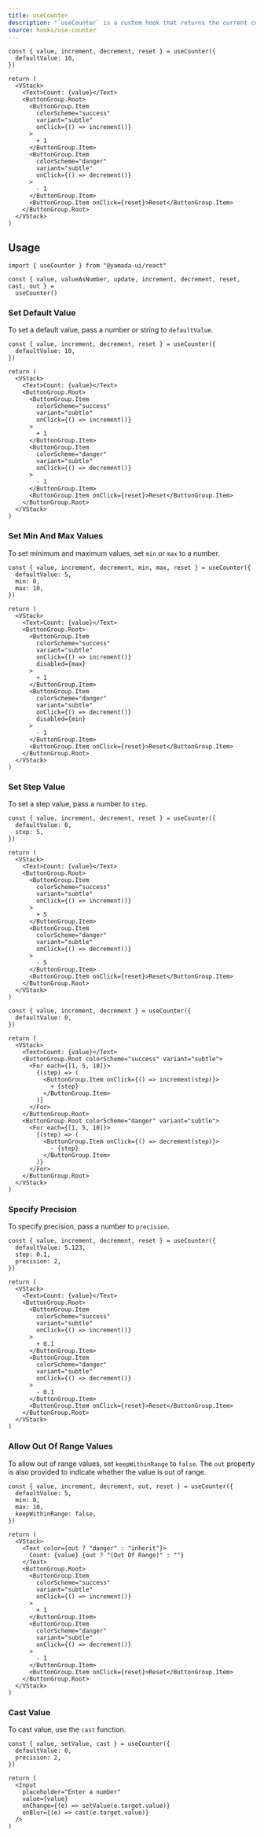 ```yaml
---
title: useCounter
description: "`useCounter` is a custom hook that returns the current counter value."
source: hooks/use-counter
---
```


```tsx preview functional client
const { value, increment, decrement, reset } = useCounter({
  defaultValue: 10,
})

return (
  <VStack>
    <Text>Count: {value}</Text>
    <ButtonGroup.Root>
      <ButtonGroup.Item
        colorScheme="success"
        variant="subtle"
        onClick={() => increment()}
      >
        + 1
      </ButtonGroup.Item>
      <ButtonGroup.Item
        colorScheme="danger"
        variant="subtle"
        onClick={() => decrement()}
      >
        - 1
      </ButtonGroup.Item>
      <ButtonGroup.Item onClick={reset}>Reset</ButtonGroup.Item>
    </ButtonGroup.Root>
  </VStack>
)
```

## Usage

```tsx
import { useCounter } from "@yamada-ui/react"
```

```tsx
const { value, valueAsNumber, update, increment, decrement, reset, cast, out } =
  useCounter()
```

### Set Default Value

To set a default value, pass a number or string to `defaultValue`.

```tsx preview functional client
const { value, increment, decrement, reset } = useCounter({
  defaultValue: 10,
})

return (
  <VStack>
    <Text>Count: {value}</Text>
    <ButtonGroup.Root>
      <ButtonGroup.Item
        colorScheme="success"
        variant="subtle"
        onClick={() => increment()}
      >
        + 1
      </ButtonGroup.Item>
      <ButtonGroup.Item
        colorScheme="danger"
        variant="subtle"
        onClick={() => decrement()}
      >
        - 1
      </ButtonGroup.Item>
      <ButtonGroup.Item onClick={reset}>Reset</ButtonGroup.Item>
    </ButtonGroup.Root>
  </VStack>
)
```

### Set Min And Max Values

To set minimum and maximum values, set `min` or `max` to a number.

```tsx preview functional client
const { value, increment, decrement, min, max, reset } = useCounter({
  defaultValue: 5,
  min: 0,
  max: 10,
})

return (
  <VStack>
    <Text>Count: {value}</Text>
    <ButtonGroup.Root>
      <ButtonGroup.Item
        colorScheme="success"
        variant="subtle"
        onClick={() => increment()}
        disabled={max}
      >
        + 1
      </ButtonGroup.Item>
      <ButtonGroup.Item
        colorScheme="danger"
        variant="subtle"
        onClick={() => decrement()}
        disabled={min}
      >
        - 1
      </ButtonGroup.Item>
      <ButtonGroup.Item onClick={reset}>Reset</ButtonGroup.Item>
    </ButtonGroup.Root>
  </VStack>
)
```

### Set Step Value

To set a step value, pass a number to `step`.

```tsx preview functional client
const { value, increment, decrement, reset } = useCounter({
  defaultValue: 0,
  step: 5,
})

return (
  <VStack>
    <Text>Count: {value}</Text>
    <ButtonGroup.Root>
      <ButtonGroup.Item
        colorScheme="success"
        variant="subtle"
        onClick={() => increment()}
      >
        + 5
      </ButtonGroup.Item>
      <ButtonGroup.Item
        colorScheme="danger"
        variant="subtle"
        onClick={() => decrement()}
      >
        - 5
      </ButtonGroup.Item>
      <ButtonGroup.Item onClick={reset}>Reset</ButtonGroup.Item>
    </ButtonGroup.Root>
  </VStack>
)
```

```tsx preview functional client
const { value, increment, decrement } = useCounter({
  defaultValue: 0,
})

return (
  <VStack>
    <Text>Count: {value}</Text>
    <ButtonGroup.Root colorScheme="success" variant="subtle">
      <For each={[1, 5, 10]}>
        {(step) => (
          <ButtonGroup.Item onClick={() => increment(step)}>
            + {step}
          </ButtonGroup.Item>
        )}
      </For>
    </ButtonGroup.Root>
    <ButtonGroup.Root colorScheme="danger" variant="subtle">
      <For each={[1, 5, 10]}>
        {(step) => (
          <ButtonGroup.Item onClick={() => decrement(step)}>
            - {step}
          </ButtonGroup.Item>
        )}
      </For>
    </ButtonGroup.Root>
  </VStack>
)
```

### Specify Precision

To specify precision, pass a number to `precision`.

```tsx preview functional client
const { value, increment, decrement, reset } = useCounter({
  defaultValue: 5.123,
  step: 0.1,
  precision: 2,
})

return (
  <VStack>
    <Text>Count: {value}</Text>
    <ButtonGroup.Root>
      <ButtonGroup.Item
        colorScheme="success"
        variant="subtle"
        onClick={() => increment()}
      >
        + 0.1
      </ButtonGroup.Item>
      <ButtonGroup.Item
        colorScheme="danger"
        variant="subtle"
        onClick={() => decrement()}
      >
        - 0.1
      </ButtonGroup.Item>
      <ButtonGroup.Item onClick={reset}>Reset</ButtonGroup.Item>
    </ButtonGroup.Root>
  </VStack>
)
```

### Allow Out Of Range Values

To allow out of range values, set `keepWithinRange` to `false`. The `out` property is also provided to indicate whether the value is out of range.

```tsx preview functional client
const { value, increment, decrement, out, reset } = useCounter({
  defaultValue: 5,
  min: 0,
  max: 10,
  keepWithinRange: false,
})

return (
  <VStack>
    <Text color={out ? "danger" : "inherit"}>
      Count: {value} {out ? "(Out Of Range)" : ""}
    </Text>
    <ButtonGroup.Root>
      <ButtonGroup.Item
        colorScheme="success"
        variant="subtle"
        onClick={() => increment()}
      >
        + 1
      </ButtonGroup.Item>
      <ButtonGroup.Item
        colorScheme="danger"
        variant="subtle"
        onClick={() => decrement()}
      >
        - 1
      </ButtonGroup.Item>
      <ButtonGroup.Item onClick={reset}>Reset</ButtonGroup.Item>
    </ButtonGroup.Root>
  </VStack>
)
```

### Cast Value

To cast value, use the `cast` function.

```tsx preview functional client
const { value, setValue, cast } = useCounter({
  defaultValue: 0,
  precision: 2,
})

return (
  <Input
    placeholder="Enter a number"
    value={value}
    onChange={(e) => setValue(e.target.value)}
    onBlur={(e) => cast(e.target.value)}
  />
)
```
